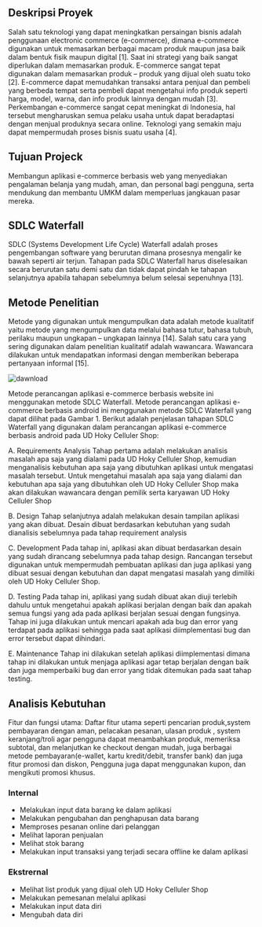 ## Deskripsi Proyek

Salah satu teknologi yang dapat meningkatkan persaingan bisnis adalah penggunaan electronic commerce (e-commerce), dimana e-commerce digunakan untuk memasarkan berbagai macam produk maupun jasa baik dalam bentuk fisik maupun digital [1].
Saat ini strategi yang baik sangat diperlukan dalam memasarkan produk. E-commerce sangat tepat digunakan dalam memasarkan produk – produk yang dijual oleh suatu toko [2]. E-commerce dapat memudahkan transaksi antara penjual dan pembeli yang berbeda tempat serta pembeli dapat mengetahui info produk seperti harga, model, warna, dan info produk lainnya dengan mudah [3].
Perkembangan e-commerce sangat cepat meningkat di Indonesia, hal tersebut mengharuskan semua pelaku usaha untuk dapat beradaptasi dengan menjual produknya secara online. Teknologi yang semakin maju dapat mempermudah proses bisnis suatu usaha [4].


## Tujuan Projeck 

Membangun aplikasi e-commerce berbasis web yang menyediakan pengalaman
belanja yang mudah, aman, dan personal bagi pengguna, serta mendukung dan membantu UMKM dalam memperluas jangkauan pasar mereka.



## SDLC Waterfall

 SDLC (Systems Development Life Cycle) Waterfall adalah proses pengembangan software yang berurutan dimana prosesnya mengalir ke bawah seperti air terjun.
Tahapan pada SDLC Waterfall harus diselesaikan secara berurutan satu demi satu dan tidak dapat pindah ke tahapan selanjutnya apabila tahapan sebelumnya
belum selesai sepenuhnya [13].


## Metode Penelitian
Metode yang digunakan untuk mengumpulkan data adalah metode kualitatif yaitu metode yang mengumpulkan data melalui bahasa tutur, bahasa tubuh, perilaku maupun ungkapan – ungkapan lainnya [14].
Salah satu cara yang sering digunakan dalam penelitian kualitatif adalah wawancara.
Wawancara dilakukan untuk mendapatkan informasi dengan memberikan beberapa pertanyaan informal [15].

![dawnload](/images/download.png "Waterfall")

Metode perancangan aplikasi e-commerce berbasis website ini menggunakan metode SDLC Waterfall.
Metode perancangan aplikasi e-commerce berbasis android ini menggunakan metode SDLC Waterfall yang dapat dilihat pada Gambar 1. Berikut adalah penjelasan tahapan SDLC Waterfall yang digunakan dalam perancangan aplikasi e-commerce berbasis android pada UD Hoky Celluler Shop:

A. Requirements Analysis
Tahap pertama adalah melakukan analisis masalah apa saja yang dialami pada UD Hoky Celluler Shop, kemudian menganalisis kebutuhan apa saja yang dibutuhkan aplikasi untuk mengatasi masalah tersebut.
Untuk mengetahui masalah apa saja yang dialami dan kebutuhan apa saja yang dibutuhkan oleh UD Hoky Celluler Shop maka akan dilakukan wawancara dengan pemilik serta karyawan UD Hoky Celluler Shop

B. Design
Tahap selanjutnya adalah melakukan desain tampilan aplikasi yang akan dibuat. Desain dibuat berdasarkan kebutuhan yang sudah dianalisis sebelumnya pada tahap requirement analysis

C. Development
Pada tahap ini, aplikasi akan dibuat berdasarkan desain yang sudah dirancang sebelumnya pada tahap design.
Rancangan tersebut digunakan untuk mempermudah pembuatan aplikasi dan juga aplikasi yang dibuat sesuai dengan kebutuhan dan dapat mengatasi masalah yang dimiliki oleh UD Hoky Celluler Shop.

D. Testing
Pada tahap ini, aplikasi yang sudah dibuat akan diuji terlebih dahulu untuk mengetahui apakah aplikasi berjalan dengan baik dan apakah semua fungsi yang ada pada aplikasi berjalan sesuai dengan fungsinya.
Tahap ini juga dilakukan untuk mencari apakah ada bug dan error yang terdapat pada aplikasi sehingga pada saat aplikasi diimplementasi bug dan error tersebut dapat dihindari.

E. Maintenance
Tahap ini dilakukan setelah aplikasi diimplementasi dimana tahap ini dilakukan untuk menjaga aplikasi agar tetap berjalan
dengan baik dan juga memperbaiki bug dan error yang tidak ditemukan pada saat tahap testing.


## Analisis Kebutuhan

Fitur dan fungsi utama: Daftar fitur utama seperti pencarian produk,system
pembayaran dengan aman, pelacakan pesanan, ulasan produk , system
keranjang/troli agar pengguna dapat menambahkan produk, memeriksa subtotal,
dan melanjutkan ke checkout dengan mudah, juga berbagai metode
pembayaran(e-wallet, kartu kredit/debit, transfer bank) dan juga fitur promosi
dan diskon, Pengguna juga dapat menggunakan kupon, dan mengikuti promosi
khusus.

### Internal
- Melakukan input data barang ke dalam aplikasi
- Melakukan pengubahan dan penghapusan data barang 
- Memproses pesanan online dari pelanggan 
- Melihat laporan penjualan 
- Melihat stok barang 
- Melakukan input transaksi yang terjadi secara offline ke dalam aplikasi

### Ekstrernal
- Melihat list produk yang dijual oleh UD Hoky Celluler Shop
- Melakukan pemesanan melalui aplikasi
- Melakukan input data diri
- Mengubah data diri

